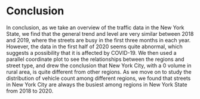 # Conclusion

In conclusion, as we take an overview of the traffic data in the New York State, we find that the general trend and level are very similar between 2018 and 2019, where the streets are busy in the first three months in each year. However, the data in the first half of 2020 seems quite abnormal, which suggests a possibility that it is affected by COVID-19. We then used a parallel coordinate plot to see the relationships between the regions and street type, and drew the conclusion that New York City, with a 0 volume in rural area, is quite different from other regions. As we move on to study the distribution of vehicle count among different regions, we found that streets in New York City are always the busiest among regions in New York State from 2018 to 2020. 